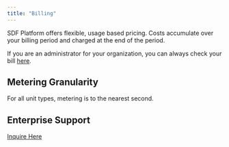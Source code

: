 ```yaml
---
title: "Billing"
---
```


SDF Platform offers flexible, usage based pricing. Costs accumulate over your
billing period and charged at the end of the period.

If you are an administrator for your organization, you can always check your
bill [here](https://sdf.com/settings?tab=billing).

## Metering Granularity

For all unit types, metering is to the nearest second.

## Enterprise Support

[Inquire Here](https://www.sdf.com/inquiries)
